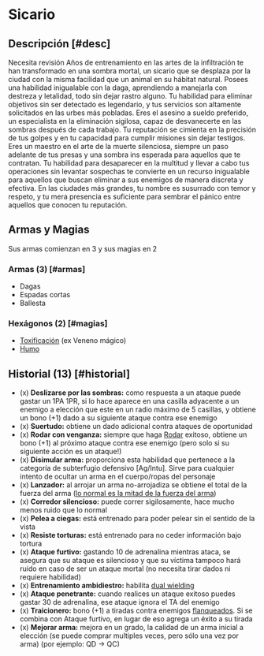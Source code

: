 
# Sicario

<Bleed>
  <Screenshot src={assasinPic} alt="placeholder" full />
</Bleed>

## Descripción [#desc]

<Callout type="warning" emoji="🔎">
  Necesita revisión
</Callout>
Años de entrenamiento en las artes de la infiltración te han transformado en una sombra mortal, un sicario que se desplaza por la ciudad con la misma facilidad que un animal en su hábitat natural. Posees una habilidad inigualable con la daga, aprendiendo a manejarla con destreza y letalidad, todo sin dejar rastro alguno. Tu habilidad para eliminar objetivos sin ser detectado es legendario, y tus servicios son altamente solicitados en las urbes más pobladas. Eres el asesino a sueldo preferido, un especialista en la eliminación sigilosa, capaz de desvanecerte en las sombras después de cada trabajo. Tu reputación se cimienta en la precisión de tus golpes y en tu capacidad para cumplir misiones sin dejar testigos. Eres un maestro en el arte de la muerte silenciosa, siempre un paso adelante de tus presas y una sombra ins esperada para aquellos que te contratan. Tu habilidad para desaparecer en la multitud y llevar a cabo tus operaciones sin levantar sospechas te convierte en un recurso inigualable para aquellos que buscan eliminar a sus enemigos de manera discreta y efectiva. En las ciudades más grandes, tu nombre es susurrado con temor y respeto, y tu mera presencia es suficiente para sembrar el pánico entre aquellos que conocen tu reputación.

## Armas y Magias
Sus armas comienzan en 3 y sus magias en 2

### Armas (3) [#armas]

- Dagas
- Espadas cortas
- Ballesta

### Hexágonos (2) [#magias]

- [Toxificación](/docs/list-hexagons/e15) (ex Veneno mágico)
- [Humo](/docs/list-hexagons/e01L2)

## Historial (13) [#historial]

- (x) **Deslizarse por las sombras:** <Pill type="s"/> como respuesta a un ataque puede gastar un 1PA 1PR, si lo hace aparece en una casilla adyacente a un enemigo a elección que este en un radio máximo de 5 casillas, y obtiene un bono (+1) dado a su siguiente ataque contra ese enemigo
- (x) **Suertudo:** <Pill type="p"/>  obtiene un dado adicional contra ataques de oportunidad
- (x) **Rodar con venganza:** <Pill type="u"/>  siempre que haga [Rodar](/docs/ruling-combat/05#5-5) exitoso, obtiene un bono (+1) al próximo ataque contra ese enemigo (pero solo si su siguiente acción es un ataque!)
- (x) **Disimular arma:** <Pill type="h"/> proporciona esta habilidad que pertenece a la categoría de subterfugio defensivo [Ag/Intu]. Sirve para cualquier intento de ocultar un arma en el cuerpo/ropas del personaje
- (x) **Lanzador:** <Pill type="u"/>  al arrojar un arma no-arrojadiza se obtiene el total de la fuerza del arma ([lo normal es la mitad de la fuerza del arma](/docs/ruling-combat/04#4-7))
- (x) **Corredor silencioso:** <Pill type="c"/>  puede correr sigilosamente, hace mucho menos ruido que lo normal
- (x) **Pelea a ciegas:** <Pill type="c"/>  está entrenado para poder pelear sin el sentido de la vista
- (x) **Resiste torturas:** <Pill type="c"/>  está entrenado para no ceder información bajo tortura
- (x) **Ataque furtivo:** <Pill type="c"/><Pill type="s"/> gastando 10 de adrenalina mientras ataca, se asegura que su ataque es silencioso y que su víctima tampoco hará ruido en caso de ser un ataque mortal (no necesita tirar dados ni requiere habilidad)
- (x) **Entrenamiento ambidiestro:** habilita [dual wielding](/docs/ruling-combat/04#4-5)
- (x) **Ataque penetrante:** <Pill type="s"/><Pill type="ex"/> cuando realices un ataque exitoso puedes gastar 30 de adrenalina, ese ataque ignora el TA del enemigo
- (x) **Traicionero:** <Pill type="p"/>  bono (+1) a tiradas contra enemigos [flanqueados](/docs/ruling-combat/02#2-5-1). Si se combina con Ataque furtivo, en lugar de eso agrega un éxito a su tirada
- (x) **Mejorar arma:** <Pill type="u"/> mejora en un grado, la calidad de un arma inicial a elección (se puede comprar multiples veces, pero sólo una vez por arma) (por ejemplo: QD -> QC)

